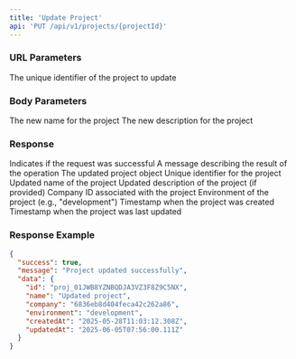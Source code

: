 ```yaml
---
title: 'Update Project'
api: 'PUT /api/v1/projects/{projectId}'
---
```


### URL Parameters

<ParamField path="projectId" type="string" required>
  The unique identifier of the project to update
</ParamField>

### Body Parameters

<ParamField body="name" type="string">
  The new name for the project
</ParamField>

<ParamField body="description" type="string">
  The new description for the project
</ParamField>

### Response

<ResponseField name="success" type="boolean">
  Indicates if the request was successful
</ResponseField>

<ResponseField name="message" type="string">
  A message describing the result of the operation
</ResponseField>

<ResponseField name="data" type="object">
  The updated project object
  <Expandable title="Properties">
    <ResponseField name="id" type="string">
      Unique identifier for the project
    </ResponseField>
    <ResponseField name="name" type="string">
      Updated name of the project
    </ResponseField>
    <ResponseField name="description" type="string">
      Updated description of the project (if provided)
    </ResponseField>
    <ResponseField name="company" type="string">
      Company ID associated with the project
    </ResponseField>
    <ResponseField name="environment" type="string">
      Environment of the project (e.g., "development")
    </ResponseField>
    <ResponseField name="createdAt" type="string">
      Timestamp when the project was created
    </ResponseField>
    <ResponseField name="updatedAt" type="string">
      Timestamp when the project was last updated
    </ResponseField>
  </Expandable>
</ResponseField>

### Response Example

```json
{
  "success": true,
  "message": "Project updated successfully",
  "data": {
    "id": "proj_01JWB8YZNBQDJA3VZ3F8Z9C5NX",
    "name": "Updated project",
    "company": "6836eb8d404feca42c262a86",
    "environment": "development",
    "createdAt": "2025-05-28T11:03:12.308Z",
    "updatedAt": "2025-06-05T07:56:00.111Z"
  }
}
``` 